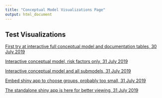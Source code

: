 ```yaml
---
title: "Conceptual Model Visualizations Page"
output: html_document
---
```


## Test Visualizations

<a href="https://gdepiper.github.io/Summer_Flounder_Conceptual_Models/sfconsmod.html" target="_blank">First try at interactive full conceptual  model and documentation tables, 30 July 2019</a>


<a href="https://gdepiper.github.io/Summer_Flounder_Conceptual_Models/sfconsmod_riskfactors.html" target="_blank">Interactive conceptual  model, risk factors only, 31 July 2019</a>


<a href="https://gdepiper.github.io/Summer_Flounder_Conceptual_Models/sfconsmod_riskfactors_subplots.html" target="_blank">Interactive conceptual  model and all submodels, 31 July 2019</a>


<a href="https://gdepiper.github.io/Summer_Flounder_Conceptual_Models/sfconsmod_shiny.html" target="_blank">Embed shiny app to choose groups, probably too small, 31 July 2019</a>


<a href="https://sgaichas.shinyapps.io/buildconsmod/" target="_blank">The standalone shiny app is here for better viewing, 31 July 2019</a>